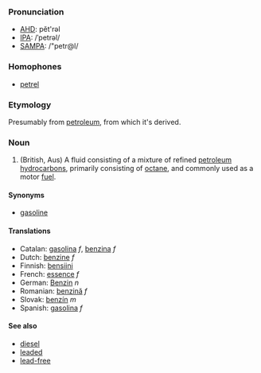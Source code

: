 ===Pronunciation===
*[[w:AHD|AHD]]: pĕt'rəl
*[[w:IPA|IPA]]: /ˈpetrəl/
*[[w:SAMPA|SAMPA]]: /"petr@l/

===Homophones===
*[[petrel]]

===Etymology===
Presumably from [[petroleum]], from which it's derived.

===Noun===
# (British, Aus) A fluid consisting of a mixture of refined [[petroleum]] [[hydrocarbon]]s, primarily consisting of [[octane]], and commonly used as a motor [[fuel]].

====Synonyms====
*[[gasoline]]

====Translations====
*Catalan: [[gasolina]] ''f'', [[benzina]] ''f''
*Dutch: [[benzine]] ''f''
*Finnish: [[bensiini]]
*French: [[essence]] ''f''
*German: [[Benzin]] ''n''
*Romanian: [[benzină]] ''f''
*Slovak: [[benzín]] ''m''
*Spanish: [[gasolina]] ''f''

====See also====
*[[diesel]]
*[[lead]]ed
*[[lead-free]]